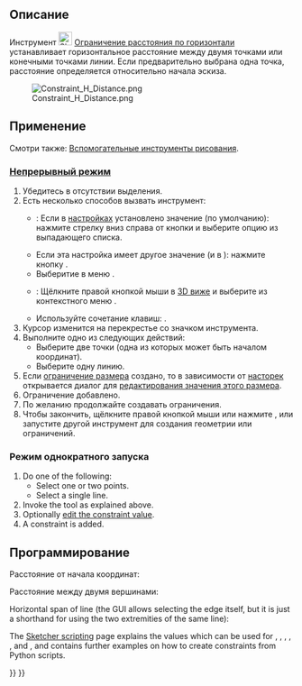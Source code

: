<languages/>

{{Docnav/ru
|[[Sketcher_Dimension/ru|Размер]]
|[[Sketcher_ConstrainDistanceY/ru|Ограничение расстояния по вертикали]]
|[[Sketcher_Workbench|Скетчер]]
|IconL=Sketcher_Dimension.svg‎
|IconR=Sketcher_ConstrainDistanceY.svg
|IconC=Workbench_Sketcher.svg
}}

{{GuiCommand/ru
|Name/ru=Ограничение расстояния по горизонтали
|Name=Sketcher ConstrainDistanceX
|MenuLocation=Эскиз → Ограничения эскиза → Ограничение расстояния по горизонтали
|Workbenches=[[Sketcher_Workbench/ru|Скетчер]]
|Shortcut={{KEY|Shift}} + {{KEY|H}}
|SeeAlso=[[Sketcher_ConstrainDistanceY/ru|Скетчер Ограничение расстояния по вертикали]], [[Sketcher_ConstrainDistance/ru|Скетчер Ограничение Расстояния]]
}}

<span id="Description"></span>
== Описание ==

Инструмент [[Image:Sketcher_ConstrainDistanceX.svg|24px]] [[Sketcher_ConstrainDistanceX/ru|Ограничение расстояния по горизонтали]]
устанавливает горизонтальное расстояние между двумя точками или конечными точками линии. Если предварительно выбрана одна точка, расстояние определяется относительно начала эскиза.

[[File:Constraint_H_Distance.png]]

<span id="Usage"></span>
== Применение ==

Смотри также: [[Sketcher_Workbench/ru#Drawing_aids|Вспомогательные инструменты рисования]].

<span id="Continue_mode"></span>
=== [[Sketcher_Workbench/ru#Continue_modes|Непрерывный режим]] ===

# Убедитесь в отсутствии выделения.
# Есть несколько способов вызвать инструмент:
#* {{Version/ru|1.0}}: Если в [[Sketcher_Preferences/ru#General|настройках]] {{MenuCommand|Ограничения размеров}} установлено значение {{Value|Один инструмент}} (по умолчанию): нажмите стрелку вниз справа от кнопки {{Button|[[Image:Sketcher_Dimension.svg||x16px]][[Image:Toolbar_flyout_arrow.svg|x16px]]}} и выберите опцию {{MenuCommand|[[Image:Sketcher_ConstrainDistanceX.svg|16px]] Ограничить расстояние по горизонтали}} из выпадающего списка.
#* Если эта настройка имеет другое значение (и в {{VersionMinus/ru|0.21}}): нажмите кнопку {{Button|[[Image:Sketcher_ConstrainDistanceX.svg|16px]] [[Sketcher_ConstrainDistanceX/ru|Ограничение расстояния по горизонтали]]}}.
#* Выберитие в меню {{MenuCommand|Эскиз → Ограничения эскиза → [[Image:Sketcher_ConstrainDistanceX.svg|16px]] Ограничение расстояния по горизонтали}}.
#* {{Version/ru|1.0}}: Щёлкните правой кнопкой мыши в [[3D_view/ru|3D виже]] и выберите из контекстного меню {{MenuCommand|Размер→ [[Image:Sketcher_ConstrainDistanceX.svg|16px]]. Ограничение расстояния по горизонтали}}.
#* Используйте сочетание клавиш: {{KEY|L}}.
# Курсор изменится на перекрестье со значком инструмента.
# Выполните одно из следующих действий:
#* Выберите две точки (одна из которых может быть началом координат).
#* Выберите одну линию.
# Если [[Sketcher_ToggleDrivingConstraint/ru|ограничение размера]] создано, то в зависимости от [[Sketcher_Preferences/ru#Display|насторек]] открывается диалог для [[Sketcher_Workbench/ru#Edit_constraints|редактирования значения этого размера]].
# Ограничение добавлено.
# По желанию продолжайте создавать ограничения.
# Чтобы закончить, щёлкните правой кнопкой мыши или нажмите {{KEY|Esc}}, или запустите другой инструмент для создания геометрии или ограничений.

<span id="Run-once_mode"></span>
=== Режим однократного запуска ===

# Do one of the following:
#* Select one or two points.
#* Select a single line.
# Invoke the tool as explained above.
# Optionally [[Sketcher_Workbench#Edit_constraints|edit the constraint value]].
# A constraint is added.

<span id="Scripting"></span>
== Программирование ==

Расстояние от начала координат:

{{Code|code=Sketch.addConstraint(Sketcher.Constraint('DistanceX', Edge, PointOfEdge, -1, 1, App.Units.Quantity('123.0 mm')))}}

Расстояние между двумя вершинами:

{{Code|code=Sketch.addConstraint(Sketcher.Constraint('DistanceX', Edge1, PointOfEdge1, Edge2, PointOfEdge2, App.Units.Quantity('123.0 mm')))}}

Horizontal span of line (the GUI allows selecting the edge itself, but it is just a shorthand for using the two extremities of the same line):

{{Code|code=Sketch.addConstraint(Sketcher.Constraint('DistanceX', Line, 1, Line, 2, App.Units.Quantity('123.0 mm')))}}

The [[Sketcher_scripting|Sketcher scripting]] page explains the values which can be used for {{incode|Edge}}, {{incode|Edge1}}, {{incode|Edge2}}, {{incode|PointOfEdge}}, {{incode| PointOfEdge1}}, {{incode| PointOfEdge2}} and {{incode|Line}}, and contains further examples on how to create constraints from Python scripts.


{{Docnav/ru
|[[Sketcher_Dimension/ru|Размер]]
|[[Sketcher_ConstrainDistanceY/ru|Ограничение расстояния по вертикали]]
|[[Sketcher_Workbench|Скетчер]]
|IconL=Sketcher_Dimension.svg‎
|IconR=Sketcher_ConstrainDistanceY.svg
|IconC=Workbench_Sketcher.svg
}}

{{Sketcher_Tools_navi{{#translation:}}}}
{{Userdocnavi{{#translation:}}}}